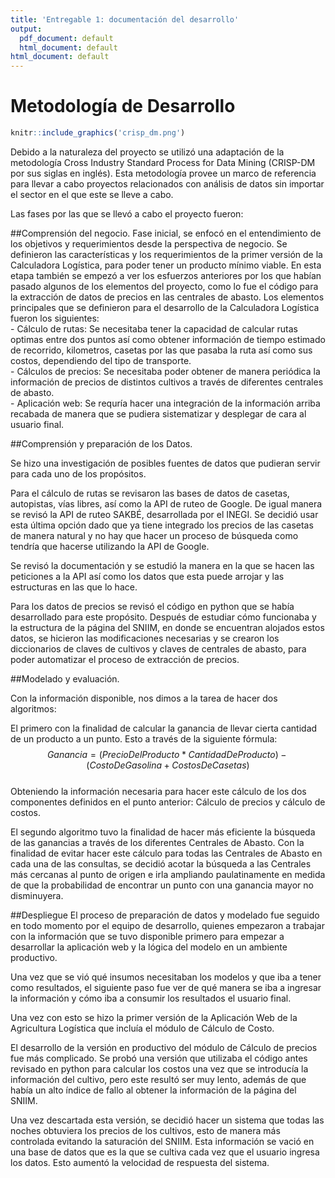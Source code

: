 ```yaml
---
title: 'Entregable 1: documentación del desarrollo'
output:
  pdf_document: default
  html_document: default
html_document: default
---
```

# Metodología de Desarrollo	

```r
knitr::include_graphics('crisp_dm.png')
```

Debido a la naturaleza del proyecto se utilizó una adaptación de la metodología Cross Industry Standard Process for Data Mining (CRISP-DM por sus siglas en inglés). Esta metodología provee un marco de referencia para llevar a cabo proyectos relacionados con análisis de datos sin importar el sector en el que este se lleve a cabo.


Las fases por las que se llevó a cabo el proyecto fueron:

##Comprensión del negocio.
Fase inicial, se enfocó en el entendimiento de los objetivos y requerimientos desde la perspectiva de negocio. 
Se definieron las características y los requerimientos de la primer versión de la Calculadora Logística, para poder tener un producto mínimo viable. En esta etapa también se empezó a ver los esfuerzos anteriores por los que habían pasado algunos de los elementos del proyecto, como lo fue el código para la extracción de datos de precios en las centrales de abasto.
Los elementos principales que se definieron para el desarrollo de la Calculadora Logística fueron los siguientes:  
- Cálculo de rutas: Se necesitaba tener la capacidad de calcular rutas optimas entre dos puntos así como obtener información de tiempo estimado de recorrido, kilometros, casetas por las que pasaba la ruta así como sus costos, dependiendo del tipo de transporte.   
- Cálculos de precios: Se necesitaba poder obtener de manera periódica la información de precios de distintos cultivos a través de diferentes centrales de abasto.   
- Aplicación web: Se requría hacer una integración de la información arriba recabada de manera que se pudiera sistematizar y desplegar de cara al usuario final.  

##Comprensión y preparación de los Datos.

Se hizo una investigación de posibles fuentes de datos que pudieran servir para cada uno de los propósitos.

Para el cálculo de rutas se revisaron las bases de datos de casetas, autopistas, vías libres, así como la API de ruteo de Google. De igual manera se revisó la API de ruteo SAKBÉ, desarrollada por el INEGI. Se decidió usar esta última opción dado que ya tiene integrado los precios de las casetas de manera natural y no hay que hacer un proceso de búsqueda como tendría que hacerse utilizando la API de Google.

Se revisó la documentación y se estudió la manera en la que se hacen las peticiones a la API así como los datos que esta puede arrojar y las estructuras en las que lo hace.

Para los datos de precios se revisó el código en python que se había desarrollado para este propósito. Después de estudiar cómo funcionaba y la estructura de la página del SNIIM, en donde se encuentran alojados estos datos, se hicieron las modificaciones necesarias y se crearon los diccionarios de claves de cultivos y claves de centrales de abasto, para poder automatizar el proceso de extracción de precios.

##Modelado y evaluación.

Con la información disponible, nos dimos a la tarea de hacer dos algoritmos:

El primero con la finalidad de calcular la ganancia de llevar cierta cantidad de un producto a un punto. Esto a través de la siguiente fórmula:  
$$Ganancia=(Precio Del Producto *Cantidad De Producto) - (Costo De Gasolina + Costos De Casetas)$$  
Obteniendo la información necesaria para hacer este cálculo de los dos componentes definidos en el punto anterior: Cálculo de precios y cálculo de costos.

El segundo algoritmo tuvo la finalidad de hacer más eficiente la búsqueda de las ganancias a través de los diferentes Centrales de Abasto. Con la finalidad de evitar hacer este cálculo para todas las Centrales de Abasto en cada una de las consultas, se decidió acotar la búsqueda a las Centrales más cercanas al punto de origen e irla ampliando paulatinamente en medida de que la probabilidad de encontrar un punto con una ganancia mayor no disminuyera.


##Despliegue
El proceso de preparación de datos y modelado fue seguido en todo momento por el equipo de desarrollo, quienes empezaron a trabajar con la información que se tuvo disponible primero para empezar a desarrollar la aplicación web y la lógica del modelo en un ambiente productivo.

Una vez que se vió qué insumos necesitaban los modelos y que iba a tener como resultados, el siguiente paso fue ver de qué manera se iba a ingresar la información y cómo iba a consumir los resultados el usuario final.

Una vez con esto se hizo la primer versión de la Aplicación Web de la Agricultura Logística que incluía el módulo de Cálculo de Costo. 

El desarrollo de la versión en productivo del módulo de Cálculo de precios fue más complicado. Se probó una versión que utilizaba el código antes revisado en python para calcular los costos una vez que se introducía la información del cultivo, pero este resultó ser muy lento, además de que había un alto índice de fallo al obtener la información de la página del SNIIM.

Una vez descartada esta versión, se decidió hacer un sistema que todas las noches obtuviera los precios de los cultivos, esto de manera más controlada evitando la saturación del SNIIM. Esta información se vació en una base de datos que es la que se cultiva cada vez que el usuario ingresa los datos. Esto aumentó la velocidad de respuesta del sistema.
